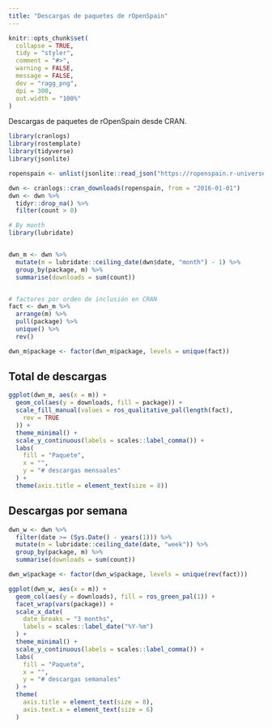 ```yaml
---
title: "Descargas de paquetes de rOpenSpain"
---
```


```r
knitr::opts_chunk$set(
  collapse = TRUE,
  tidy = "styler",
  comment = "#>",
  warning = FALSE,
  message = FALSE,
  dev = "ragg_png",
  dpi = 300,
  out.width = "100%"
)
```

Descargas de paquetes de rOpenSpain desde CRAN.

```r
library(cranlogs)
library(rostemplate)
library(tidyverse)
library(jsonlite)

ropenspain <- unlist(jsonlite::read_json("https://ropenspain.r-universe.dev/packages"))

dwn <- cranlogs::cran_downloads(ropenspain, from = "2016-01-01")
dwn <- dwn %>%
  tidyr::drop_na() %>%
  filter(count > 0)

# By month
library(lubridate)


dwn_m <- dwn %>%
  mutate(m = lubridate::ceiling_date(dwn$date, "month") - 1) %>%
  group_by(package, m) %>%
  summarise(downloads = sum(count))


# factores por orden de inclusión en CRAN
fact <- dwn_m %>%
  arrange(m) %>%
  pull(package) %>%
  unique() %>%
  rev()

dwn_m$package <- factor(dwn_m$package, levels = unique(fact))
```


## Total de descargas

```r

ggplot(dwn_m, aes(x = m)) +
  geom_col(aes(y = downloads, fill = package)) +
  scale_fill_manual(values = ros_qualitative_pal(length(fact),
    rev = TRUE
  )) +
  theme_minimal() +
  scale_y_continuous(labels = scales::label_comma()) +
  labs(
    fill = "Paquete",
    x = "",
    y = "# descargas mensuales"
  ) +
  theme(axis.title = element_text(size = 8))
```

## Descargas por semana

```r

dwn_w <- dwn %>%
  filter(date >= (Sys.Date() - years(1))) %>%
  mutate(m = lubridate::ceiling_date(date, "week")) %>%
  group_by(package, m) %>%
  summarise(downloads = sum(count))

dwn_w$package <- factor(dwn_w$package, levels = unique(rev(fact)))

ggplot(dwn_w, aes(x = m)) +
  geom_col(aes(y = downloads), fill = ros_green_pal(1)) +
  facet_wrap(vars(package)) +
  scale_x_date(
    date_breaks = "3 months",
    labels = scales::label_date("%Y-%m")
  ) +
  theme_minimal() +
  scale_y_continuous(labels = scales::label_comma()) +
  labs(
    fill = "Paquete",
    x = "",
    y = "# descargas semanales"
  ) +
  theme(
    axis.title = element_text(size = 8),
    axis.text.x = element_text(size = 6)
  )
```
